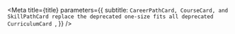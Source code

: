 

<Meta
  title={title}
  parameters={{
    subtitle: `CareerPathCard, CourseCard, and SkillPathCard replace the deprecated one-size fits all deprecated CurriculumCard
`,
  }}
/>

<TableOfContents />
